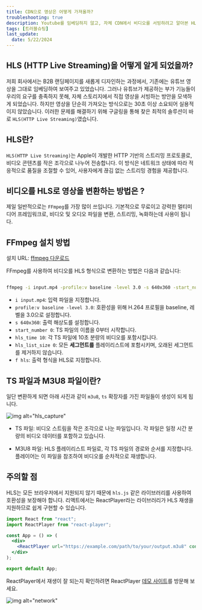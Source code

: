 ```yaml
---
title: CDN으로 영상은 어떻게 가져올까?
troubleshooting: true
description: Youtube를 임베딩하지 않고, 자체 CDN에서 비디오를 서빙하려고 알아본 HLS에 대한 정리 내용입니다.
tags: [트러블슈팅]
last_update:
  date: 5/22/2024
---
```


## HLS (HTTP Live Streaming)을 어떻게 알게 되었을까?

저희 회사에서는 B2B 랜딩페이지를 새롭게 디자인하는 과정에서, 기존에는 유튜브 영상을 그대로 임베딩하여 보여주고 있었습니다. 그러나 유튜브가 제공하는 부가 기능들이 우리의 요구를 충족하지 못해, 자체 스토리지에서 직접 영상을 서빙하는 방안을 모색하게 되었습니다. 하지만 영상을 단순히 가져오는 방식으로는 30초 이상 소요되어 실용적이지 않았습니다. 이러한 문제를 해결하기 위해 구글링을 통해 찾은 최적의 솔루션이 바로 `HLS(HTTP Live Streaming)`였습니다.

## HLS란?

`HLS(HTTP Live Streaming)`는 Apple이 개발한 HTTP 기반의 스트리밍 프로토콜로, 비디오 콘텐츠를 작은 조각으로 나누어 전송합니다. 이 방식은 네트워크 상태에 따라 적응적으로 품질을 조절할 수 있어, 사용자에게 끊김 없는 스트리밍 경험을 제공합니다.

## 비디오를 HLS로 영상을 변환하는 방법은 ?

제일 일반적으로는 `FFmpeg`를 가장 많이 쓰입니다. 기본적으로 무료이고 강력한 멀티미디어 프레임워크로, 비디오 및 오디오 파일을 변환, 스트리밍, 녹화하는데 사용이 됩니다.

## FFmpeg 설치 방법

설치 URL: [ffmpeg 다운로드](https://ffmpeg.org/download.html)

FFmpeg를 사용하여 비디오를 HLS 형식으로 변환하는 방법은 다음과 같습니다:

```bash

ffmpeg -i input.mp4 -profile:v baseline -level 3.0 -s 640x360 -start_number 0 -hls_time 10 -hls_list_size 0 -f hls output.m3u8

```

- `i input.mp4`: 입력 파일을 지정합니다.
- `profile:v baseline -level 3.0`: 호환성을 위해 H.264 프로필을 baseline, 레벨을 3.0으로 설정합니다.
- `s 640x360`: 출력 해상도를 설정합니다.
- `start_number 0`: TS 파일의 이름을 0부터 시작합니다.
- `hls_time 10`: 각 TS 파일에 10초 분량의 비디오를 포함시킵니다.
- `hls_list_size 0`: 모든 **세그먼트를** 플레이리스트에 포함시키며, 오래된 세그먼트를 제거하지 않습니다.
- `f hls`: 출력 형식을 HLS로 지정합니다.

## TS 파일과 M3U8 파일이란?

일단 변환하게 되면 아래 사진과 같이 `m3u8`, `ts` 확장자를 가진 파일들이 생성이 되게 됩니다.

![img alt="hls_capture"](/img/troubleshooting/HLS_capture.png)

- TS 파일: 비디오 스트림을 작은 조각으로 나눈 파일입니다. 각 파일은 일정 시간 분량의 비디오 데이터를 포함하고 있습니다.

- M3U8 파일: HLS 플레이리스트 파일로, 각 TS 파일의 경로와 순서를 지정합니다. 플레이어는 이 파일을 참조하여 비디오를 순차적으로 재생합니다.

## 주의할 점

HLS는 모든 브라우저에서 지원되지 않기 때문에 `hls.js` 같은 라이브러리를 사용하여 호환성을 보장해야 합니다. 리액트에서는 ReactPlayer라는 라이브러리가 HLS 재생을 지원하므로 쉽게 구현할 수 있습니다.

```jsx
import React from "react";
import ReactPlayer from "react-player";

const App = () => (
  <div>
    <ReactPlayer url="https://example.com/path/to/your/output.m3u8" controls />
  </div>
);

export default App;
```

ReactPlayer에서 재생이 잘 되는지 확인하려면 ReactPlayer [데모 사이트](https://cookpete.com/react-player/)를 방문해 보세요.

![img alt="network"](/img/troubleshooting/HLS_network.png)
